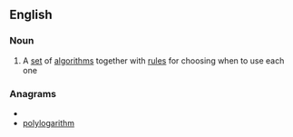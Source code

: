 ==English==

===Noun===
{{en-noun}}

#{{maths|computing}} A [[set]] of [[algorithm]]s together with [[rule]]s for choosing when to use each one

===Anagrams===
* {{alphagram|aghillmooprty}}
* [[polylogarithm#English|polylogarithm]]
